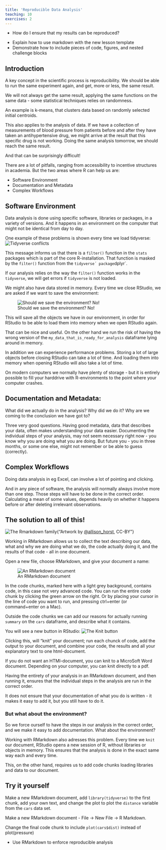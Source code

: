 ```yaml
---
title: 'Reproducible Data Analysis'
teaching: 10
exercises: 2
---
```


:::::::::::::::::::::::::::::::::::::: questions 

- How do I ensure that my results can be reproduced?

::::::::::::::::::::::::::::::::::::::::::::::::

::::::::::::::::::::::::::::::::::::: objectives

- Explain how to use markdown with the new lesson template
- Demonstrate how to include pieces of code, figures, and nested challenge blocks

::::::::::::::::::::::::::::::::::::::::::::::::

## Introduction

A key concept in the scientific process is reproducibility. We should be able to 
run the same experiment again, and get, more or less, the same result. 

::: instructor
We will not always get the same result, applying the same functions on the
same data - some statistical techniques relies on randomness.

An example is k-means, that clusters data based on randomly selected initial
centroids.

:::

This also applies to the analysis of data. If we have a collection of 
measurements of blood pressure from patients before and after they have taken 
an antihypertensive drug, we might arrive at the result that this specific drug 
is not working. Doing the same analysis tomorrow, we should reach the same result.

And that can be surprisingly difficult!

There are a lot of pitfalls, ranging from accessibility to incentive structures
in academia. But the two areas where R can help us are:

* Software Environment
* Documentation and Metadata
* Complex Workflows

## Software Environment

Data analysis is done using specific software, libraries or packages,
in a variety of versions. And it happens in an environment on the computer that
might not be identical from day to day.

One example of these problems is shown every time we load tidyverse:
![Tidyverse conflicts](fig/tidyverse_conflicts.png)

This message informs us that there is a `filter()` function in the `stats` 
packages which is part of the core R-installation. That function is masked by the
`filter()` function from the `tidyverse´ package `dplyr`.

If our analysis relies on the way the `filter()` function works in the 
`tidyverse`, we will get errors if `tidyverse` is not loaded.

We might also have data stored in memory. Every time we close RStudio, we are 
asked if we want to save the environment:

![Should we save the environment? No!](fig/save_environment.png)

This will save all the objects we have in our environment, in order for RStudio
to be able to load them into memory when we open RStudio again.

That can be nice and useful. On the other hand we run the risk of having the 
wrong version of the `my_data_that_is_ready_for_analysis` dataframe lying around in memory. 

In addition we can experience performance problems. Storing a lot of large objects
before closing RStudio can take a lot of time. And loading them into memory
when opening RStudio will also take a lot of time.

On modern computers we normally have plenty of storage - but it is entirely 
possible to fill your harddrive with R-environments to the point where your 
computer crashes.



## Documentation and Metadata:

What did we actually do in the analysis? Why did we do it? Why are we coming to
the conclusion we have got to?

Three very good questions. Having good metadata, data that describes your data,
often makes understanding your data easier. Documenting the individual steps of
your analysis, may not seem necessary right now - you know why you are doing
what you are doing. But future you - you in three months, or some one else,
might not remember or be able to guess (correctly).


## Complex Workflows

Doing data analysis in eg Excel, can involve a lot of pointing and clicking.

And in any piece of software, the analysis will normally always involve more than one
step. Those steps will have to be done in the correct order. Calculating
a mean of some values, depends heavily on whether it happens before or after 
deleting irrelevant observations.

## The solution to all of this!

![The Rmarkdown family](fig/horstmarkdown.png){"Artwork by [@allison_horst](https://twitter.com/allison_horst), CC-BY"}

Working in RMarkdown allows us to collect the text describing our data, what and
why we are doing what we do, the code actually doing it, and the results of that code -
all in one document.

Open a new file, choose RMarkdown, and give your document a name:

![An RMarkdown document](fig/rmarkdown.png)

In the code chunks, marked here with a light grey background, contains code, 
in this case not very advanced code. You can run the entire code chunk by 
clicking the green arrow on the right. Or by placing your cursor in the line
of code you want to run, and pressing ctrl+enter (or command+enter on a Mac).

Outside the code chunks we can add 
our reasons for actually running `summary` on the `cars` dataframe, and describe
what it contains. 

You will see a new button in RStudio:
![The Knit button](fig/knitr_button.png)

Clicking this, will "knit" your document; run each chunck of code, add the 
output to your document, and combine your code, the results and all your explanatory
text to one html-document.

If you do not want an HTMl-document, you can knit to a MicroSoft Word document. 
Depending on your computer, you can knit directly to a pdf.


Having the entirety of your analysis in an RMarkdown document, and then running it,
ensures that the individual steps in the analysis are run in the correct order.

It does not ensure that your documentation of what you do is written - it
makes it easy to add it, but you still have to do it.

### But what about the environment?

So we force ourself to have the steps in our analysis in the correct order, and
we make it easy to add documentation. What about the environment?

Working with RMarkdown also adresses this problem. 
Every time we `knit` our document, RStudio 
opens a new session of R, without libraries or objects in memory. This ensures
that the analysis is done in the exact same way each and every time.

This, on the other hand, requires us to add code chunks loading libraries and 
data to our document.


:::: challenge
## Try it yourself

Make a new RMarkdown document, add `library(tidyverse)` to the first chunk, add 
your own text, and change the plot to plot the `distance` variable from the `cars`
data set.

:::: solution

Make a new RMarkdown document - File -> New File -> R Markdown.

Change the final code chunk to include `plot(cars$dist)` instead of plot(pressure)

::::

::::



::::::::::::::::::::::::::::::::::::: keypoints 

- Use RMarkdown to enforce reproducible analysis

::::::::::::::::::::::::::::::::::::::::::::::::

